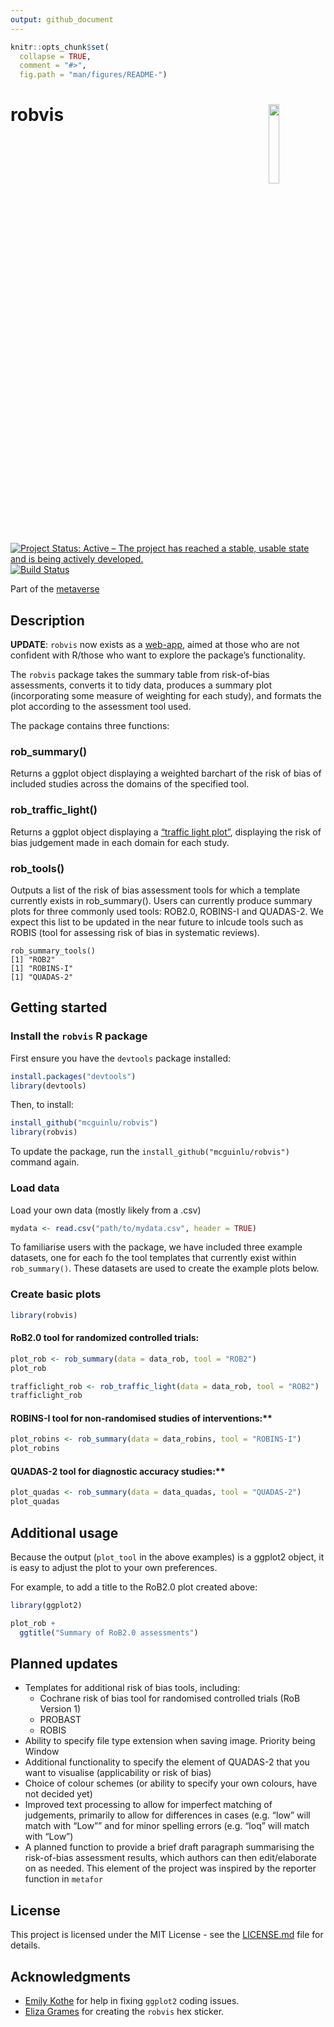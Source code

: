 ```yaml
---
output: github_document
---
```


<!-- README.md is generated from README.Rmd. Please edit that file -->

```r
knitr::opts_chunk$set(
  collapse = TRUE,
  comment = "#>",
  fig.path = "man/figures/README-")
```
# robvis <img src="man/figures/robvis_hex_box.png" align="right" width="18%" height="18%" />

[![Project Status: Active – The project has reached a stable, usable state and is being actively developed.](https://www.repostatus.org/badges/latest/active.svg)](https://www.repostatus.org/#active)
[![Build Status](https://travis-ci.org/mcguinlu/robvis.svg?branch=master)](https://travis-ci.org/mcguinlu/robvis)

Part of the [metaverse](https://github.com/rmetaverse/metaverse)

## Description
**UPDATE**: `robvis` now exists as a [web-app](https://mcguinlu.shinyapps.io/robvis), aimed at those who are not confident with R/those who want to explore the package's functionality.


The `robvis` package takes the summary table from risk-of-bias assessments, converts it to tidy data, produces a summary plot (incorporating some measure of weighting for each study), and formats the plot according to the assessment tool used.

The package contains three functions:

### rob_summary()
Returns a ggplot object displaying a weighted barchart of the risk of bias of included studies across the domains of the specified tool. 

### rob_traffic_light()
Returns a ggplot object displaying a ["traffic light plot"](https://handbook-5-1.cochrane.org/chapter_8/figure_8_6_c_example_of_a_risk_of_bias_summary_figure.htm), displaying the risk of bias judgement made in each domain for each study.

### rob_tools()
Outputs a list of the risk of bias assessment tools for which a template currently exists in rob_summary(). Users can currently produce summary plots for three commonly used tools: ROB2.0, ROBINS-I and QUADAS-2. We expect this list to be updated in the near future to inlcude tools such as ROBIS (tool for assessing risk of bias in systematic reviews).

    rob_summary_tools()
    [1] "ROB2"
    [1] "ROBINS-I"
    [1] "QUADAS-2"

## Getting started
### Install the `robvis` R package
First ensure you have the `devtools` package installed:

```r
install.packages("devtools")
library(devtools)
```

Then, to install:
```r
install_github("mcguinlu/robvis")
library(robvis)
```

To update the package, run the `install_github("mcguinlu/robvis")` command again.

### Load data
Load your own data (mostly likely from a .csv)

```r
mydata <- read.csv("path/to/mydata.csv", header = TRUE)
```

To familiarise users with the package, we have included three example datasets, one for each fo the tool templates that currently exist within `rob_summary()`. These datasets are used to create the example plots below.

### Create basic plots
```r
library(robvis)
``` 


#### RoB2.0 tool for randomized controlled trials:
```r
plot_rob <- rob_summary(data = data_rob, tool = "ROB2")
plot_rob
```

```r
trafficlight_rob <- rob_traffic_light(data = data_rob, tool = "ROB2")
trafficlight_rob
```    

#### ROBINS-I tool for non-randomised studies of interventions:**
```r
plot_robins <- rob_summary(data = data_robins, tool = "ROBINS-I")
plot_robins
``` 

#### QUADAS-2 tool for diagnostic accuracy studies:**
```r
plot_quadas <- rob_summary(data = data_quadas, tool = "QUADAS-2")
plot_quadas
``` 

## Additional usage
Because the output (`plot_tool` in the above examples) is a ggplot2 object, it is easy to adjust the plot to your own preferences.

For example, to add a title to the RoB2.0 plot created above:
```r
library(ggplot2)

plot_rob +
  ggtitle("Summary of RoB2.0 assessments")
```

## Planned updates

* Templates for additional risk of bias tools, including:
  * Cochrane risk of bias tool for randomised controlled trials (RoB Version 1)
  * PROBAST
  * ROBIS
* Ability to specify file type extension when saving image. Priority being Window 
* Additional functionality to specify the element of QUADAS-2 that you want to visualise (applicability or risk of bias)
* Choice of colour schemes (or ability to specify your own colours, have not decided yet)
* Improved text processing to allow for imperfect matching of judgements, primarily to allow for differences in cases (e.g. "low" will match with "Low"" and for minor spelling errors (e.g. "loq" will match with "Low")
* A planned function to provide a brief draft paragraph summarising the risk-of-bias assessment results, which authors can then edit/elaborate on as needed. This element of the project was inspired by the reporter function in `metafor`


## License

This project is licensed under the MIT License - see the [LICENSE.md](https://github.com/mcguinlu/robvis/blob/traffic_light_plot/LICENSE) file for details.

## Acknowledgments

* [Emily Kothe](https://github.com/ekothe) for help in fixing `ggplot2` coding issues.
* [Eliza Grames](https://github.com/elizagrames) for creating the `robvis` hex sticker.

